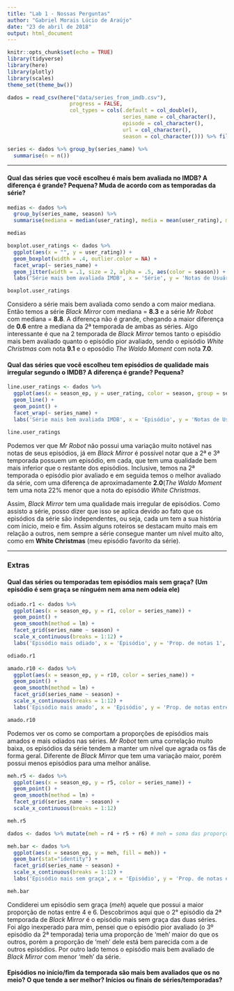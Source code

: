 ```yaml
---
title: "Lab 1 - Nossas Perguntas"
author: "Gabriel Morais Lúcio de Araújo"
date: "23 de abril de 2018"
output: html_document
---
```


```r
knitr::opts_chunk$set(echo = TRUE)
library(tidyverse)
library(here)
library(plotly)
library(scales)
theme_set(theme_bw())
```

```r
dados = read_csv(here("data/series_from_imdb.csv"), 
                    progress = FALSE,
                    col_types = cols(.default = col_double(), 
                                     series_name = col_character(), 
                                     episode = col_character(), 
                                     url = col_character(),
                                     season = col_character())) %>% filter(series_name %in% c("Black Mirror", "Mr Robot"))

series <- dados %>% group_by(series_name) %>%
  summarise(n = n()) 
```

***

#### Qual das séries que você escolheu é mais bem avaliada no IMDB? A diferença é grande? Pequena? Muda de acordo com as temporadas da série?

```r
medias <- dados %>%
  group_by(series_name, season) %>%
  summarise(mediana = median(user_rating), media = mean(user_rating), max_rating = max(user_rating), min_rating = min(user_rating))

medias

boxplot.user_ratings <- dados %>%
  ggplot(aes(x = "", y = user_rating)) +
  geom_boxplot(width = .4, outlier.color = NA) +
  facet_wrap(~ series_name) +
  geom_jitter(width = .1, size = 2, alpha = .5, aes(color = season)) +
  labs('Série mais bem avaliada IMDB', x = 'Série', y = 'Notas de Usuário', color = 'Temporada')

boxplot.user_ratings
```

Considero a série mais bem avaliada como sendo a com maior mediana. Então temos a série *Black Mirror* com mediana = **8.3** e a série *Mr Robot* com mediana = **8.8**. A diferença não é grande, chegando a maior diferença de **0.6** entre a mediana da 2ª temporada de ambas as séries. Algo interessante é que na 2 temporada de *Black Mirror* temos tanto o episódio mais bem avaliado quanto o episódio pior avaliado, sendo o episódio *White Christmas* com nota **9.1** e o eposódio *The Waldo Moment* com nota **7.0**.

#### Qual das séries que você escolheu tem episódios de qualidade mais irregular segundo o IMDB? A diferença é grande? Pequena?

```r
line.user_ratings <- dados %>%
  ggplot(aes(x = season_ep, y = user_rating, color = season, group = season)) + 
  geom_line() + 
  geom_point() +
  facet_wrap(~ series_name) +
  labs('Série mais bem avaliada IMDB', x = 'Episódio', y = 'Notas de Usuário', color = 'Temporada')

line.user_ratings
```

Podemos ver que *Mr Robot* não possui uma variação muito notável nas notas de seus episódios, já em *Black Mirror* é possível notar que a 2ª e 3ª temporada possuem um episódio, em cada, que tem uma qualidade bem mais inferior que o restante dos episódios. Inclusive, temos na 2ª temporada o episódio pior avaliado e em seguida temos o melhor avaliado da série, com uma diferença de aproximadamente **2.0**(*The Waldo Moment* tem uma nota 22% menor que a nota do episódio *White Christmas*.

Assim, *Black Mirror* tem uma qualidade mais irregular de episódios. Como assisto a série, posso dizer que isso se aplica devido ao fato que os episódios da série são independentes, ou seja, cada um tem a sua história com ínicio, meio e fim. Assim alguns roteiros se destacam muito mais em relação a outros, nem sempre a série consegue manter um nível muito alto, como em **White Christmas** (meu episódio favorito da série).

***

### Extras

#### Qual das séries ou temporadas tem episódios mais sem graça? (Um episódio é sem graça se ninguém nem ama nem odeia ele)

```r
odiado.r1 <- dados %>% 
  ggplot(aes(x = season_ep, y = r1, color = series_name)) +
  geom_point() +
  geom_smooth(method = lm) +
  facet_grid(series_name ~ season) +
  scale_x_continuous(breaks = 1:12) +
  labs('Episódio mais odiado', x = 'Episódio', y = 'Prop. de notas 1', color = 'Série')

odiado.r1
```

```r
amado.r10 <- dados %>%
  ggplot(aes(x = season_ep, y = r10, color = series_name)) +
  geom_point() +
  geom_smooth(method = lm) +
  facet_grid(series_name ~ season) +
  scale_x_continuous(breaks = 1:12) +
  labs('Episódio mais amado', x = 'Episódio', y = 'Prop. de notas entre 10', color = 'Série')

amado.r10
```

Podemos ver os como se comportam a proporções de episódios mais amados e mais odiados nas séries. *Mr Robot* tem uma correlação muito baixa, os episódios da série tendem a manter um nível que agrada os fãs de forma geral. Diferente de *Black Mirror* que tem uma variação maior, porém possui menos episódios para uma melhor análise.

```r
meh.r5 <- dados %>%
  ggplot(aes(x = season_ep, y = r5, color = series_name)) +
  geom_point() +
  geom_smooth(method = lm) +
  facet_grid(series_name ~ season) +
  scale_x_continuous(breaks = 1:12)

meh.r5
```

```r
dados <- dados %>% mutate(meh = r4 + r5 + r6) # meh = soma das proporções entre r4, r5 e r6

meh.bar <- dados %>%
  ggplot(aes(x = season_ep, y = meh, fill = meh)) +
  geom_bar(stat="identity") +
  facet_grid(series_name ~ season) +
  scale_x_continuous(breaks = 1:12) +
  labs('Episódio mais sem graça', x = 'Episódio', y = 'Prop. de notas entre 4-6', fill = 'Temporada')

meh.bar
```

Condiderei um episódio sem graça (*meh*) aquele que possui a maior proporção de notas entre 4 e 6. Descobrimos aqui que o 2° episódio da 2ª temporada de *Black Mirror* é o episódio mais sem graça das duas séries. Foi algo inexperado para mim, pensei que o episódio pior avaliado (o 3º episódio da 2ª temporada) teria uma proporção de 'meh' maior do que os outros, porém a proporção de 'meh' dele está bem parecida com a de outros episódios. Por outro lado temos o episódio mais bem avaliado de *Black Mirror* com menor 'meh' da série. 

#### Episódios no início/fim da temporada são mais bem avaliados que os no meio? O que tende a ser melhor? Inícios ou finais de séries/temporadas?

```r

```

